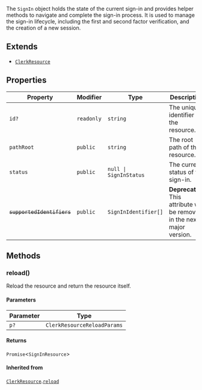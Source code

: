 The `SignIn` object holds the state of the current sign-in and provides helper methods to navigate and complete the sign-in process. It is used to manage the sign-in lifecycle, including the first and second factor verification, and the creation of a new session.

## Extends

- [`ClerkResource`](clerk-resource.mdx)

## Properties

| Property                                                     | Modifier   | Type                              | Description                                                               | Inherited from                                                                  |
| ------------------------------------------------------------ | ---------- | --------------------------------- | ------------------------------------------------------------------------- | ------------------------------------------------------------------------------- |
| <a id="id"></a> `id?`                                        | `readonly` | `string`                          | The unique identifier of the resource.                                    | [`ClerkResource`](clerk-resource.mdx).[`id`](clerk-resource.mdx#id)             |
| <a id="pathroot"></a> `pathRoot`                             | `public`   | `string`                          | The root path of the resource.                                            | [`ClerkResource`](clerk-resource.mdx).[`pathRoot`](clerk-resource.mdx#pathroot) |
| <a id="status"></a> `status`                                 | `public`   | <code>null \| SignInStatus</code> | The current status of the sign-in.                                        | -                                                                               |
| <a id="supportedidentifiers"></a> ~~`supportedIdentifiers`~~ | `public`   | <code>SignInIdentifier[]</code>   | **Deprecated.** This attribute will be removed in the next major version. | -                                                                               |

## Methods

### reload()

Reload the resource and return the resource itself.

#### Parameters

| Parameter | Type                        |
| --------- | --------------------------- |
| `p?`      | `ClerkResourceReloadParams` |

#### Returns

`Promise`\<`SignInResource`\>

#### Inherited from

[`ClerkResource`](clerk-resource.mdx).[`reload`](clerk-resource.mdx#reload)
